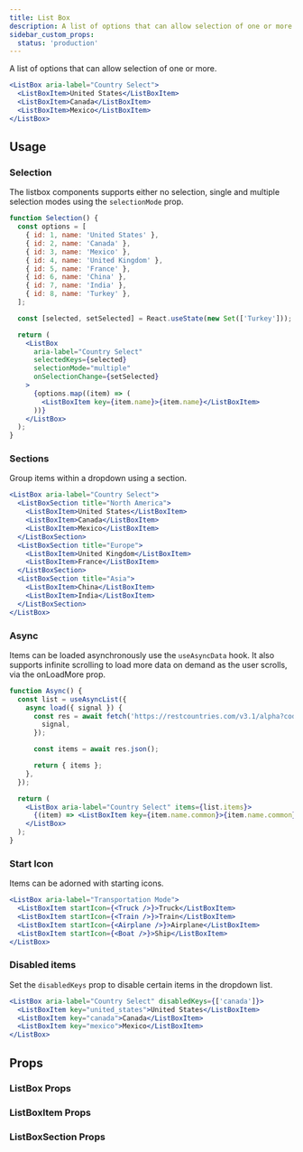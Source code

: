 ```yaml
---
title: List Box
description: A list of options that can allow selection of one or more.
sidebar_custom_props:
  status: 'production'
---
```


A list of options that can allow selection of one or more.

```jsx live
<ListBox aria-label="Country Select">
  <ListBoxItem>United States</ListBoxItem>
  <ListBoxItem>Canada</ListBoxItem>
  <ListBoxItem>Mexico</ListBoxItem>
</ListBox>
```

## Usage

### Selection

The listbox components supports either no selection, single and multiple selection modes using the
`selectionMode` prop.

```jsx live
function Selection() {
  const options = [
    { id: 1, name: 'United States' },
    { id: 2, name: 'Canada' },
    { id: 3, name: 'Mexico' },
    { id: 4, name: 'United Kingdom' },
    { id: 5, name: 'France' },
    { id: 6, name: 'China' },
    { id: 7, name: 'India' },
    { id: 8, name: 'Turkey' },
  ];

  const [selected, setSelected] = React.useState(new Set(['Turkey']));

  return (
    <ListBox
      aria-label="Country Select"
      selectedKeys={selected}
      selectionMode="multiple"
      onSelectionChange={setSelected}
    >
      {options.map((item) => (
        <ListBoxItem key={item.name}>{item.name}</ListBoxItem>
      ))}
    </ListBox>
  );
}
```

### Sections

Group items within a dropdown using a section.

```jsx live
<ListBox aria-label="Country Select">
  <ListBoxSection title="North America">
    <ListBoxItem>United States</ListBoxItem>
    <ListBoxItem>Canada</ListBoxItem>
    <ListBoxItem>Mexico</ListBoxItem>
  </ListBoxSection>
  <ListBoxSection title="Europe">
    <ListBoxItem>United Kingdom</ListBoxItem>
    <ListBoxItem>France</ListBoxItem>
  </ListBoxSection>
  <ListBoxSection title="Asia">
    <ListBoxItem>China</ListBoxItem>
    <ListBoxItem>India</ListBoxItem>
  </ListBoxSection>
</ListBox>
```

### Async

Items can be loaded asynchronously use the `useAsyncData` hook. It also supports infinite scrolling
to load more data on demand as the user scrolls, via the onLoadMore prop.

```jsx live
function Async() {
  const list = useAsyncList({
    async load({ signal }) {
      const res = await fetch('https://restcountries.com/v3.1/alpha?codes=US,CA,MX,GB,FR,CN,IN', {
        signal,
      });

      const items = await res.json();

      return { items };
    },
  });

  return (
    <ListBox aria-label="Country Select" items={list.items}>
      {(item) => <ListBoxItem key={item.name.common}>{item.name.common}</ListBoxItem>}
    </ListBox>
  );
}
```

### Start Icon

Items can be adorned with starting icons.

```jsx live
<ListBox aria-label="Transportation Mode">
  <ListBoxItem startIcon={<Truck />}>Truck</ListBoxItem>
  <ListBoxItem startIcon={<Train />}>Train</ListBoxItem>
  <ListBoxItem startIcon={<Airplane />}>Airplane</ListBoxItem>
  <ListBoxItem startIcon={<Boat />}>Ship</ListBoxItem>
</ListBox>
```

### Disabled items

Set the `disabledKeys` prop to disable certain items in the dropdown list.

```jsx live
<ListBox aria-label="Country Select" disabledKeys={['canada']}>
  <ListBoxItem key="united_states">United States</ListBoxItem>
  <ListBoxItem key="canada">Canada</ListBoxItem>
  <ListBoxItem key="mexico">Mexico</ListBoxItem>
</ListBox>
```

## Props

### ListBox Props

<PropsTable component="ListBox" />

### ListBoxItem Props

<PropsTable component="ListBoxItem" />

### ListBoxSection Props

<PropsTable component="ListBoxSection" />
